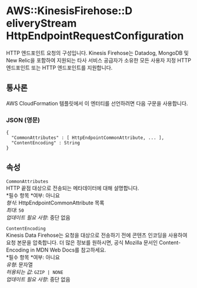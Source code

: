 # AWS::KinesisFirehose::D eliveryStream HttpEndpointRequestConfiguration

HTTP 엔드포인트 요청의 구성입니다. Kinesis Firehose는 Datadog, MongoDB 및 New Relic을 포함하여 지원되는 타사 서비스 공급자가 소유한 모든 사용자 지정 HTTP 엔드포인트 또는 HTTP 엔드포인트를 지원합니다.

## 통사론

AWS CloudFormation 템플릿에서 이 엔터티를 선언하려면 다음 구문을 사용합니다.

### JSON (영문)

```
{
  "CommonAttributes" : [ HttpEndpointCommonAttribute, ... ],
  "ContentEncoding" : String
}
```

## 속성

`CommonAttributes`  
HTTP 끝점 대상으로 전송되는 메타데이터에 대해 설명합니다.  
*필수 항목 *여부: 아니요  
_형식_: HttpEndpointCommonAttribute 목록  
_최대_: `50`  
_업데이트 필요 사항_: 중단 없음

`ContentEncoding`  
Kinesis Data Firehose는 요청을 대상으로 전송하기 전에 콘텐츠 인코딩을 사용하여 요청 본문을 압축합니다. 더 많은 정보를 원하시면, 공식 Mozilla 문서인 Content-Encoding in MDN Web Docs를 참고하세요.  
*필수 항목 *여부: 아니요  
_유형_: 문자열  
_허용되는 값_: `GZIP | NONE`  
_업데이트 필요 사항_: 중단 없음
